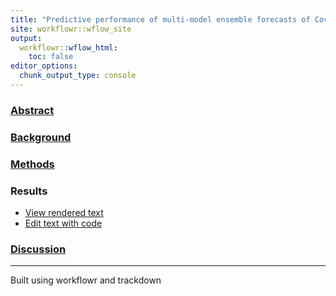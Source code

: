```yaml
---
title: "Predictive performance of multi-model ensemble forecasts of Covid-19 across European nations"
site: workflowr::wflow_site
output:
  workflowr::wflow_html:
    toc: false
editor_options:
  chunk_output_type: console
---
```


### [Abstract](about.html)

### [Background](background.html)

### [Methods](methods.html)

### Results
- [View rendered text](results.html)
- [Edit text with code](https://docs.google.com/document/d/1fV6T9ptkWaEHgpkjd8GOeL4U0Fuap_PBeZeYcyGE2UI/edit?usp=sharing)

### [Discussion](discussion.html)


---

Built using workflowr and trackdown
